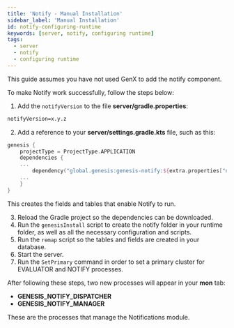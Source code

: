 ```yaml
---
title: 'Notify - Manual Installation'
sidebar_label: 'Manual Installation'
id: notify-configuring-runtime
keywords: [server, notify, configuring runtime]
tags:
  - server
  - notify
  - configuring runtime
---
```


This guide assumes you have not used GenX to add the notify component.

To make Notify work successfully, follow the steps below:

1. Add the `notifyVersion` to the file **server/gradle.properties**:

```xml
notifyVersion=x.y.z
```

2. Add a reference to your **server/settings.gradle.kts** file, such as this:

```kotlin
genesis {
    projectType = ProjectType.APPLICATION
    dependencies {
    ...
        dependency("global.genesis:genesis-notify:${extra.properties["notifyVersion"]}")
    ...
    }
}
```
This creates the fields and tables that enable Notify to run.

3. Reload the Gradle project so the dependencies can be downloaded.
4. Run the `genesisInstall` script to create the notify folder in your runtime folder, as well as all the necessary configuration and scripts.
5. Run the `remap` script so the tables and fields are created in your database.
6. Start the server.
7. Run the `SetPrimary` command in order to set a primary cluster for EVALUATOR and NOTIFY processes.

After following these steps, two new processes will appear in your **mon** tab: 

- **GENESIS_NOTIFY_DISPATCHER**
- **GENESIS_NOTIFY_MANAGER**

These are the processes that manage the Notifications module.
